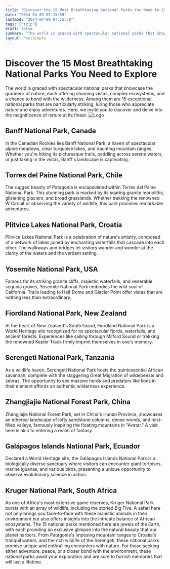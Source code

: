 ```yaml
---
title: "Discover the 15 Most Breathtaking National Parks You Need to Explore"
date: "2024-04-09 07:15:59"
lastmod: "2024-04-09 07:15:59"
tags: ["trip"]
draft: false
summary: "The world is graced with spectacular national parks that showcase the grandeur of nature, each offering stunning vistas, complex ecosystems, and a chance to bond with the wilderness. Among them are 15 exceptional national parks that are particularly striking, luring those who appreciate nature and enjoy adventures. Here, we invite you to discover and delve into the magnificence of nature at its finest."
layout: PostSimple
---
```

# Discover the 15 Most Breathtaking National Parks You Need to Explore
The world is graced with spectacular national parks that showcase the grandeur of nature, each offering stunning vistas, complex ecosystems, and a chance to bond with the wilderness. Among them are 15 exceptional national parks that are particularly striking, luring those who appreciate nature and enjoy adventures. Here, we invite you to discover and delve into the magnificence of nature at its finest.
<img alt="Logo" src="https://cdn.seniorsselection.com/src_image/77a48130b27e6353fd3714e75c502002.webp"/>
## Banff National Park, Canada
In the Canadian Rockies lies Banff National Park, a haven of spectacular alpine meadows, clear turquoise lakes, and daunting mountain ranges. Whether you're hiking its picturesque trails, paddling across serene waters, or just taking in the vistas, Banff's landscape is captivating.
## Torres del Paine National Park, Chile
The rugged beauty of Patagonia is encapsulated within Torres del Paine National Park. This stunning park is marked by its soaring granite monoliths, glistening glaciers, and broad grasslands. Whether trekking the renowned W Circuit or observing the variety of wildlife, this park promises remarkable adventures.
## Plitvice Lakes National Park, Croatia
Plitvice Lakes National Park is a celebration of nature's artistry, composed of a network of lakes joined by enchanting waterfalls that cascade into each other. The walkways and bridges let visitors wander and wonder at the clarity of the waters and the verdant setting.
## Yosemite National Park, USA
Famous for its striking granite cliffs, majestic waterfalls, and venerable sequoia groves, Yosemite National Park embodies the wild soul of California. Trails leading to Half Dome and Glacier Point offer vistas that are nothing less than extraordinary.
## Fiordland National Park, New Zealand
At the heart of New Zealand's South Island, Fiordland National Park is a World Heritage site recognized for its spectacular fjords, waterfalls, and ancient forests. Experiences like sailing through Milford Sound or trekking the renowned Kepler Track firmly imprint themselves in one's memory.
## Serengeti National Park, Tanzania
As a wildlife haven, Serengeti National Park hosts the quintessential African savannah, complete with the staggering Great Migration of wildebeests and zebras. The opportunity to see massive herds and predators like lions in their element affords an authentic wilderness experience.
## Zhangjiajie National Forest Park, China
Zhangjiajie National Forest Park, set in China's Hunan Province, showcases an ethereal landscape of lofty sandstone columns, dense woods, and mist-filled valleys, famously inspiring the floating mountains in "Avatar." A visit here is akin to entering a realm of fantasy.
## Galápagos Islands National Park, Ecuador
Declared a World Heritage site, the Galápagos Islands National Park is a biologically diverse sanctuary where visitors can encounter giant tortoises, marine iguanas, and various birds, presenting a unique opportunity to observe evolutionary science in action.
## Kruger National Park, South Africa
As one of Africa's most extensive game reserves, Kruger National Park bursts with an array of wildlife, including the storied Big Five. A safari here not only brings you face-to-face with these majestic animals in their environment but also offers insights into the intricate balance of African ecosystems.
The 15 national parks mentioned here are jewels of the Earth, with each providing an exclusive glimpse into the natural beauty that our planet harbors. From Patagonia's imposing mountain ranges to Croatia's tranquil waters, and the rich wildlife of the Serengeti, these national parks promise unique and enthralling encounters with nature. For those seeking either adventure, peace, or a closer bond with the environment, these national parks await your exploration and are sure to furnish memories that will last a lifetime.
        